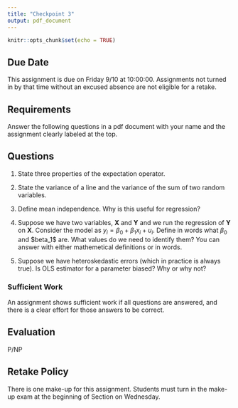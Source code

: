 ```yaml
---
title: "Checkpoint 3"
output: pdf_document
---
```


```r
knitr::opts_chunk$set(echo = TRUE)
```

## Due Date 

This assignment is due on Friday 9/10 at 10:00:00. Assignments not turned in by that time without an excused absence are not eligible for a retake. 

## Requirements 

Answer the following questions in a pdf document with your name and the assignment clearly labeled at the top. 

## Questions 

1. State three properties of the expectation operator. 


2. State the variance of a line and the variance of the sum of two random variables. 


3. Define mean independence. Why is this useful for regression?


4. Suppose we have two variables, **X** and **Y** and we run the regression of **Y** on **X**. Consider the model as $y_i = \beta_0 + \beta_1x_i + u_i$. Define in words what $\beta_0$ and \$beta_1$ are. What values do we need to identify them? You can answer with either mathemetical definitions or in words.  

5. Suppose we have heteroskedastic errors (which in practice is always true). Is OLS estimator for a parameter biased? Why or why not? 


### Sufficient Work 

An assignment shows sufficient work if all questions are answered, and there is a clear effort for those answers to be correct. 

## Evaluation 

P/NP 

## Retake Policy  

There is one make-up for this assignment. Students must turn in the make-up exam at the beginning of Section on Wednesday. 

